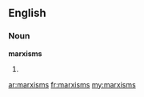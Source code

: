 ==English==

===Noun===
'''marxisms'''

# {{plural of|[[marxism]]}}

[[ar:marxisms]]
[[fr:marxisms]]
[[my:marxisms]]